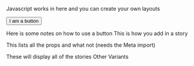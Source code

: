 
Javascript works in here and you can create your own layouts

<Title>Button</Title>
<Meta of={ButtonStories} />
<Button>I am a button</Button>

Here is some notes on how to use a button
This is how you add in a story
<Primary></Primary>

This lists all the props and what not (needs the Meta import)
<Controls />

These will display all of the stories 
Other Variants
<Stories />


